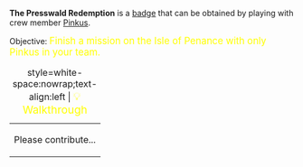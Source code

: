 '''The Presswald Redemption''' is a [[Badges|badge]] that can be obtained by playing with crew member [[Pinkus_von_Presswald|Pinkus]].

Objective: <big style="color:yellow">Finish a mission on the Isle of Penance with only Pinkus in your team.</big>

{| class="mw-collapsible mw-collapsed"
|+ style=white-space:nowrap;text-align:left | <big style="color:yellow">💡 Walkthrough</big>
|-
| Please contribute...
|}